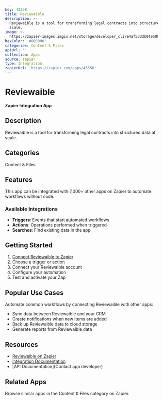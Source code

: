 ```yaml
---
key: 43358
title: Reviewaible
description: >-
  Reviewaible is a tool for transforming legal contracts into structured data at
  scale.
image: >-
  https://zapier-images.imgix.net/storage/developer_cli/e4af5333b0495099565ac80f55ed37df.png?auto=format%2Ccompress&ixlib=python-3.0.0&q=50
hexColor: '#000000'
categories: Content & Files
apiUrl: ''
collection: Apps
source: zapier
type: Integration
zapierUrl: 'https://zapier.com/apps/43358'
---
```

# Reviewaible

**Zapier Integration App**

## Description

Reviewaible is a tool for transforming legal contracts into structured data at scale.

## Categories

Content & Files

## Features

This app can be integrated with 7,000+ other apps on Zapier to automate workflows without code.

### Available Integrations

- **Triggers**: Events that start automated workflows
- **Actions**: Operations performed when triggered
- **Searches**: Find existing data in the app

## Getting Started

1. [Connect Reviewaible to Zapier](https://zapier.com/apps/43358)
2. Choose a trigger or action
3. Connect your Reviewaible account
4. Configure your automation
5. Test and activate your Zap

## Popular Use Cases

Automate common workflows by connecting Reviewaible with other apps:

- Sync data between Reviewaible and your CRM
- Create notifications when new items are added
- Back up Reviewaible data to cloud storage
- Generate reports from Reviewaible data

## Resources

- [Reviewaible on Zapier](https://zapier.com/apps/43358)
- [Integration Documentation](https://zapier.com/apps/43358/integrations)
- [API Documentation](Contact app developer)

## Related Apps

Browse similar apps in the Content & Files category on Zapier.

